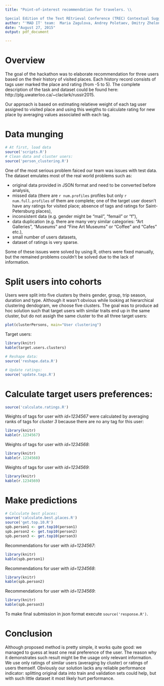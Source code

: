 ```yaml
---
title: "Point-of-interest recommendation for travelers. \\

Special Edition of the Text REtrieval Conference (TREC) Contextual Suggestion Track at RuSSIR 2015."
author: "'MAD IT' team:  Maria Zagulova, Andrey Poletaev, Dmitry Zhelonkin, Ivan Grechikhin, Tatiana Nikulina"
date: "August 27, 2015"
output: pdf_document

---
```


# Overview

The goal of the hackathon was to elaborate recommendation for three users based on the their history of visited places. Each history record consists of tags user marked the place and rating (from -5 to 5). The complete description of the task and dataset could be found here: http://plg.uwaterloo.ca/~claclark/russir2015.

Our approach is based on estimating relatieve weight of each tag user assigned to visited place and using this weigths to calculate rating for new place by averaging values associated with each tag.

# Data munging

```r
# At first, load data
source('scripts.R')
# Clean data and cluster users:
source('person_clustering.R')
```

One of the most serious problem faiced our team was issues with test data. The dataset emulates most of the real world problems such as:

* original data provided in JSON format and need to be converted before analysis,
* missed data (there are `r num.profiles` profiles but only `r num.full.profiles` of them are complete; one of the target user doesn't have any ratings for visited place; absence of tags and ratings for Saint-Petersburg places),
* inconsistent data (e.g. gender might be "mail", "femail" or "f"),
* data duplication (e.g. there are many very similar categories: "Art Galleries", "Museums" and "Fine Art Museums" or "Coffee" and "Cafes" etc.),
* small number of users datasets,
* dataset of ratings is very sparse.

Some of these issues were solved by using R, others were fixed manually, but the remained problems couldn't be solved due to the lack of information.

# Split users into cohorts

Users were split into five clusters by theirs gender, group, trip season, duration and type. Although it wasn't obvious while looking at hierarchical clustering dendogram, we choose five clusters. The goal was to produce ad hoc solution such that target users with similar traits end up in the same cluster, but do not assigh the same cluster to the all three target users:

```r
plot(clusterPersons, main="User clustering")
```

Target users:

```r
library(knitr)
kable(target.users.clusters)
```

```r
# Reshape data:
source('reshape.data.R')
```

```r
# Update ratings:
source('update.tags.R')
```

# Calculate target users preferences:

```r
source('calculate.ratings.R')
```

Weights of tags for user with *id=1234567* were calculated by averaging ranks of tags for *cluster 3* because there are no any tag for this user:

```r
library(knitr)
kable(r.1234567)
```

Weights of tags for user with *id=1234568*:

```r
library(knitr)
kable(r.1234568)
```

Weights of tags for user with *id=1234569*:

```r
library(knitr)
kable(r.1234569)
```

# Make predictions

```r
# Calculate best places:
source('calculate.best.places.R')
source('get.top.10.R')
spb.person1 <- get.top10(person1)
spb.person2 <- get.top10(person2)
spb.person3 <- get.top10(person3)
```

Recommendations for user with *id=1234567*:

```r
library(knitr)
kable(spb.person1)
```

Recommendations for user with *id=1234568*:

```r
library(knitr)
kable(spb.person2)
```

Recommendations for user with *id=1234569*:

```r
library(knitr)
kable(spb.person3)
```

To make final submission in json format execute `source('response.R')`.

# Conclusion

Although proposed method is pretty simple, it works quite good: we managed to guess at least one real preference of the user. The reason why it demonstrates such result might be the usage only relevant information. We use only ratings of similar users (averaging by cluster) or ratings of users themself. Obviously our solution lacks any reliable performance indicator: splitting original data into train and validation sets could help, but with such little dataset it most likely hurt performance.
